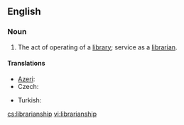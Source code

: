 ==English==

===Noun===
{{en-noun|s|-}}

# The act of operating of a [[library]]; service as a [[librarian]].

====Translations====
{{trans-top|the act of operating of a library; service as a librarian}}
* [[Azeri]]: {{t|az|kitabxanaçılıq}}
* Czech: {{t-|cs|knihovnictví|n}}
{{trans-mid}}
* Turkish: {{t|tr|kütüphanecilik}}
{{trans-bottom}}

[[cs:librarianship]]
[[vi:librarianship]]